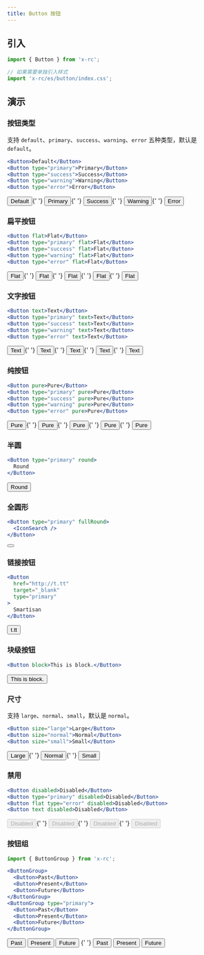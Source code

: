 ```yaml
---
title: Button 按钮
---
```



## 引入

```jsx
import { Button } from 'x-rc';

// 如果需要单独引入样式
import 'x-rc/es/button/index.css';
```

## 演示

### 按钮类型

支持 `default`、`primary`、`success`、`warning`、`error` 五种类型，默认是 `default`。

```jsx
<Button>Default</Button>
<Button type="primary">Primary</Button>
<Button type="success">Success</Button>
<Button type="warning">Warning</Button>
<Button type="error">Error</Button>
```

<Button>Default</Button>{' '}
<Button type="primary">Primary</Button>{' '}
<Button type="success">Success</Button>{' '}
<Button type="warning">Warning</Button>{' '}
<Button type="error">Error</Button>

### 扁平按钮

```jsx
<Button flat>Flat</Button>
<Button type="primary" flat>Flat</Button>
<Button type="success" flat>Flat</Button>
<Button type="warning" flat>Flat</Button>
<Button type="error" flat>Flat</Button>
```

<Button flat>Flat</Button>{' '}
<Button type="primary" flat>Flat</Button>{' '}
<Button type="success" flat>Flat</Button>{' '}
<Button type="warning" flat>Flat</Button>{' '}
<Button type="error" flat>Flat</Button>

### 文字按钮

```jsx
<Button text>Text</Button>
<Button type="primary" text>Text</Button>
<Button type="success" text>Text</Button>
<Button type="warning" text>Text</Button>
<Button type="error" text>Text</Button>
```

<Button text>Text</Button>{' '}
<Button type="primary" text>Text</Button>{' '}
<Button type="success" text>Text</Button>{' '}
<Button type="warning" text>Text</Button>{' '}
<Button type="error" text>Text</Button>

### 纯按钮

```jsx
<Button pure>Pure</Button>
<Button type="primary" pure>Pure</Button>
<Button type="success" pure>Pure</Button>
<Button type="warning" pure>Pure</Button>
<Button type="error" pure>Pure</Button>
```

<Button pure>Pure</Button>{' '}
<Button type="primary" pure>Pure</Button>{' '}
<Button type="success" pure>Pure</Button>{' '}
<Button type="warning" pure>Pure</Button>{' '}
<Button type="error" pure>Pure</Button>

### 半圆

```jsx
<Button type="primary" round>
  Round
</Button>
```

<Button type="primary" round>
  Round
</Button>

### 全圆形

```jsx
<Button type="primary" fullRound>
  <IconSearch />
</Button>
```

<Button type="primary" fullRound>
  <IconSearch />
</Button>

### 链接按钮

```jsx {2-3}
<Button
  href="http://t.tt"
  target="_blank"
  type="primary"
>
  Smartisan
</Button>
```

<Button href="http://t.tt" target="_blank" type="primary">
  t.tt
</Button>

### 块级按钮

```jsx
<Button block>This is block.</Button>
```

<Button block>This is block.</Button>

### 尺寸

支持 `large`、`normal`、`small`，默认是 `normal`。

```jsx
<Button size="large">Large</Button>
<Button size="normal">Normal</Button>
<Button size="small">Small</Button>
```

<Button size="large">Large</Button>{' '}
<Button size="normal">Normal</Button>{' '}
<Button size="small">Small</Button>

### 禁用

```jsx
<Button disabled>Disabled</Button>
<Button type="primary" disabled>Disabled</Button>
<Button flat type="error" disabled>Disabled</Button>
<Button text disabled>Disabled</Button>
```

<Button disabled>Disabled</Button>{' '}
<Button type="primary" disabled>Disabled</Button>{' '}
<Button type="error" flat disabled>Disabled</Button>{' '}
<Button type="primary" text disabled>Disabled</Button>

### 按钮组

```jsx
import { ButtonGroup } from 'x-rc';
```

```jsx
<ButtonGroup>
  <Button>Past</Button>
  <Button>Present</Button>
  <Button>Future</Button>
</ButtonGroup>
<ButtonGroup type="primary">
  <Button>Past</Button>
  <Button>Present</Button>
  <Button>Future</Button>
</ButtonGroup>
```

<ButtonGroup>
  <Button>Past</Button>
  <Button>Present</Button>
  <Button>Future</Button>
</ButtonGroup>{' '}
<ButtonGroup type="primary">
  <Button>Past</Button>
  <Button>Present</Button>
  <Button>Future</Button>
</ButtonGroup>

